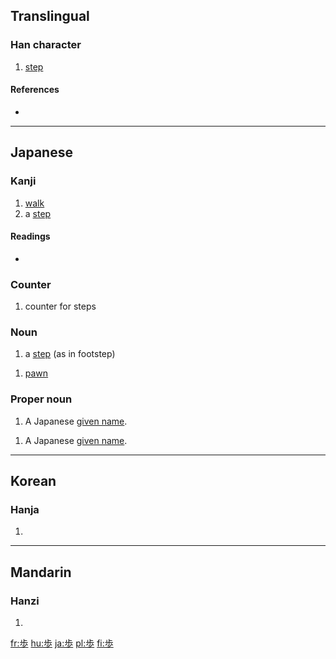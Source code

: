 {{see|步}}
==Translingual==

===Han character===
{{Han char|rn=77|rad=止|as=04|sn=8|four=|canj=X卜中一竹 (XYLMH), 卜中一竹 (YLMH)|ids=⿱[[止]][[少]]}}

# [[step]]

====References====
* {{Han ref|kx=0576.101|dkj=16284|dj=0966.110|hdz=21441.020|uh=6B69|ud=27497}}

----

==Japanese==

===Kanji===
{{ja-kanji|grade=2|rs=止04}}

# [[walk]]
# a [[step]]

====Readings====
* {{ja-readings|on=[[ほ]] (ho), [[ぶ]] (bu), [[ふ]] (fu)|kun=[[あるく]] ([[歩く]], aruku), [[あゆむ]] (ayumu), [[あゆみ]] (ayumi)}}

===Counter===
{{ja-pos|k|counter|hira=ほ|rom=ho}}

# counter for steps

===Noun===
{{ja-noun|k|hira=ほ|rom=ho}}

# a [[step]] (as in footstep)

{{ja-noun|k|hira=ふ|rom=fu}}

# {{shogi|lang=ja|skey=ふ}} [[pawn]]

===Proper noun===
{{ja-pos|k|proper|hira=あゆむ|rom=Ayumu}}

# A Japanese [[given name]].

{{ja-pos|k|proper|hira=あゆみ|rom=Ayumi}}

# A Japanese [[given name]].

----

==Korean==

===Hanja===
{{ko-hanja|hangeul=보|eumhun=|rv=bo|mr=po|y=po}}

# {{defn|Korean}}

----

==Mandarin==

===Hanzi===
{{cmn-hanzi|pin=[[bù]] ([[bu4]])|wg=pu<sup>4</sup>}}

# {{defn|Mandarin}}

[[fr:歩]]
[[hu:歩]]
[[ja:歩]]
[[pl:歩]]
[[fi:歩]]